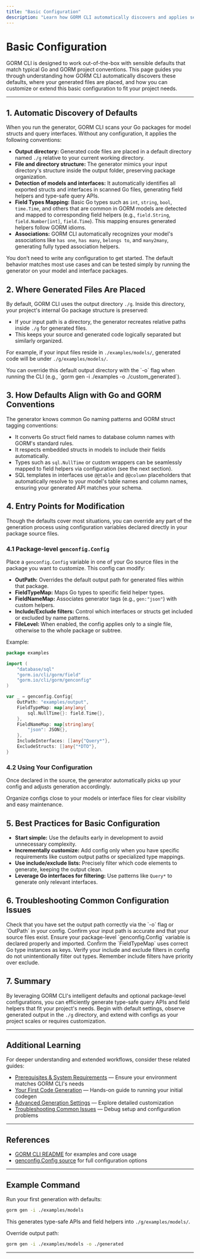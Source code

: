 ```yaml
---
title: "Basic Configuration"
description: "Learn how GORM CLI automatically discovers and applies sensible generation defaults. Understand where generated files are placed, and how common defaults align with Go and GORM conventions. Includes entry points for modification."
---
```


# Basic Configuration

GORM CLI is designed to work out-of-the-box with sensible defaults that match typical Go and GORM project conventions. This page guides you through understanding how GORM CLI automatically discovers these defaults, where your generated files are placed, and how you can customize or extend this basic configuration to fit your project needs.

---

## 1. Automatic Discovery of Defaults

When you run the generator, GORM CLI scans your Go packages for model structs and query interfaces. Without any configuration, it applies the following conventions:

- **Output directory:** Generated code files are placed in a default directory named `./g` relative to your current working directory.
- **File and directory structure:** The generator mimics your input directory's structure inside the output folder, preserving package organization.
- **Detection of models and interfaces:** It automatically identifies all exported structs and interfaces in scanned Go files, generating field helpers and type-safe query APIs.
- **Field Types Mapping:** Basic Go types such as `int`, `string`, `bool`, `time.Time`, and others that are common in GORM models are detected and mapped to corresponding field helpers (e.g., `field.String`, `field.Number[int]`, `field.Time`). This mapping ensures generated helpers follow GORM idioms.
- **Associations:** GORM CLI automatically recognizes your model's associations like `has one`, `has many`, `belongs to`, and `many2many`, generating fully typed association helpers.

<Tip>
You don’t need to write any configuration to get started. The default behavior matches most use cases and can be tested simply by running the generator on your model and interface packages.
</Tip>

## 2. Where Generated Files Are Placed

By default, GORM CLI uses the output directory `./g`. Inside this directory, your project's internal Go package structure is preserved:

- If your input path is a directory, the generator recreates relative paths inside `./g` for generated files.
- This keeps your source and generated code logically separated but similarly organized.

For example, if your input files reside in `./examples/models/`, generated code will be under `./g/examples/models/`.

<Note>
You can override this default output directory with the `-o` flag when running the CLI (e.g., `gorm gen -i ./examples -o ./custom_generated`).
</Note>

## 3. How Defaults Align with Go and GORM Conventions

The generator knows common Go naming patterns and GORM struct tagging conventions:

- It converts Go struct field names to database column names with GORM's standard rules.
- It respects embedded structs in models to include their fields automatically.
- Types such as `sql.NullTime` or custom wrappers can be seamlessly mapped to field helpers via configuration (see the next section).
- SQL templates in interfaces use `@@table` and `@@column` placeholders that automatically resolve to your model's table names and column names, ensuring your generated API matches your schema.

## 4. Entry Points for Modification

Though the defaults cover most situations, you can override any part of the generation process using configuration variables declared directly in your package source files.

### 4.1 Package-level `genconfig.Config`

Place a `genconfig.Config` variable in one of your Go source files in the package you want to customize. This config can modify:

- **OutPath:** Overrides the default output path for generated files within that package.
- **FieldTypeMap:** Maps Go types to specific field helper types.
- **FieldNameMap:** Associates generator tags (e.g., `gen:"json"`) with custom helpers.
- **Include/Exclude filters:** Control which interfaces or structs get included or excluded by name patterns.
- **FileLevel:** When enabled, the config applies only to a single file, otherwise to the whole package or subtree.

Example:
```go
package examples

import (
	"database/sql"
	"gorm.io/cli/gorm/field"
	"gorm.io/cli/gorm/genconfig"
)

var _ = genconfig.Config{
	OutPath: "examples/output",
	FieldTypeMap: map[any]any{
		sql.NullTime{}: field.Time{},
	},
	FieldNameMap: map[string]any{
		"json": JSON{},
	},
	IncludeInterfaces: []any{"Query*"},
	ExcludeStructs: []any{"*DTO"},
}
```

### 4.2 Using Your Configuration

Once declared in the source, the generator automatically picks up your config and adjusts generation accordingly.

<Tip>
Organize configs close to your models or interface files for clear visibility and easy maintenance.
</Tip>

## 5. Best Practices for Basic Configuration

- **Start simple:** Use the defaults early in development to avoid unnecessary complexity.
- **Incrementally customize:** Add config only when you have specific requirements like custom output paths or specialized type mappings.
- **Use include/exclude lists:** Precisely filter which code elements to generate, keeping the output clean.
- **Leverage Go interfaces for filtering:** Use patterns like `Query*` to generate only relevant interfaces.

## 6. Troubleshooting Common Configuration Issues

<AccordionGroup title="Basic Configuration Troubleshooting">  
<Accordion title="Generated Files Not Found Where Expected">  
Check that you have set the output path correctly via the `-o` flag or `OutPath` in your config. Confirm your input path is accurate and that your source files exist.
</Accordion>  
<Accordion title="My Custom Field Mapping Is Not Applied">  
Ensure your package-level `genconfig.Config` variable is declared properly and imported. Confirm the `FieldTypeMap` uses correct Go type instances as keys.
</Accordion>  
<Accordion title="Some Interfaces or Structs Are Not Being Generated">  
Verify your include and exclude filters in config do not unintentionally filter out types. Remember include filters have priority over exclude.
</Accordion>  
</AccordionGroup>

## 7. Summary

By leveraging GORM CLI's intelligent defaults and optional package-level configurations, you can efficiently generate type-safe query APIs and field helpers that fit your project's needs. Begin with default settings, observe generated output in the `./g` directory, and extend with configs as your project scales or requires customization.

---

## Additional Learning

For deeper understanding and extended workflows, consider these related guides:

- [Prerequisites & System Requirements](../setup-installation/prerequisites) — Ensure your environment matches GORM CLI's needs
- [Your First Code Generation](../first-run-configuration/your-first-generate) — Hands-on guide to running your initial codegen
- [Advanced Generation Settings](../first-run-configuration/advanced-configuration) — Explore detailed customization
- [Troubleshooting Common Issues](../setup-installation/troubleshooting) — Debug setup and configuration problems

---

## References

- [GORM CLI README](https://github.com/go-gorm/cli/blob/main/README.md) for examples and core usage
- [genconfig.Config source](https://github.com/go-gorm/cli/blob/main/genconfig/config.go) for full configuration options

---

## Example Command

Run your first generation with defaults:

```bash
gorm gen -i ./examples/models
```

This generates type-safe APIs and field helpers into `./g/examples/models/`.

Override output path:

```bash
gorm gen -i ./examples/models -o ./generated
```

---